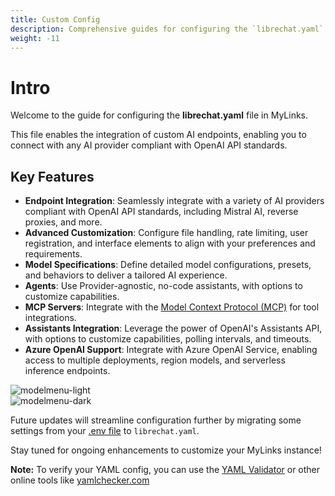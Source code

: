 ```yaml
---
title: Custom Config
description: Comprehensive guides for configuring the `librechat.yaml` file AKA the MyLinks Config file. This section is your one-stop resource for understanding and customizing endpoints & other integrations.
weight: -11
---
```


# Intro

Welcome to the guide for configuring the **librechat.yaml** file in MyLinks.

This file enables the integration of custom AI endpoints, enabling you to connect with any AI provider compliant with OpenAI API standards.

## Key Features

- **Endpoint Integration**: Seamlessly integrate with a variety of AI providers compliant with OpenAI API standards, including Mistral AI, reverse proxies, and more.
- **Advanced Customization**: Configure file handling, rate limiting, user registration, and interface elements to align with your preferences and requirements.
- **Model Specifications**: Define detailed model configurations, presets, and behaviors to deliver a tailored AI experience.
- **Agents**: Use Provider-agnostic, no-code assistants, with options to customize capabilities.
- **MCP Servers**: Integrate with the [Model Context Protocol (MCP)](https://modelcontextprotocol.io/introduction) for tool integrations.
- **Assistants Integration**: Leverage the power of OpenAI's Assistants API, with options to customize capabilities, polling intervals, and timeouts.
- **Azure OpenAI Support**: Integrate with Azure OpenAI Service, enabling access to multiple deployments, region models, and serverless inference endpoints.

<div style={{ display: "flex", justifyContent: "center", alignItems: "center", flexDirection: "column" }}>
  <div className="image-light-theme">
    <img src="https://github.com/danny-avila/MyLinks/assets/32828263/26336fa4-db61-438b-929c-0004aa4db56c" alt="modelmenu-light" style={{ width: "75%", height: "75%" }} />
  </div>

  <div className="image-dark-theme">
    <img src="https://github.com/danny-avila/MyLinks/assets/32828263/1e2fe33b-7073-4b4e-9ee1-7b7a99704bad" alt="modelmenu-dark" style={{ width: "75%", height: "75%" }} />
  </div>
</div>


Future updates will streamline configuration further by migrating some settings from your [.env file](/docs/configuration/dotenv) to `librechat.yaml`.

Stay tuned for ongoing enhancements to customize your MyLinks instance!

**Note:** To verify your YAML config, you can use the [YAML Validator](/toolkit/yaml_checker) or other online tools like [yamlchecker.com](https://yamlchecker.com/)
